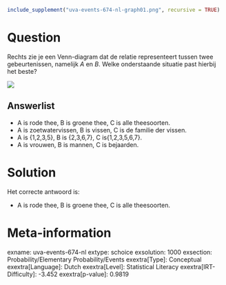 ```r
include_supplement("uva-events-674-nl-graph01.png", recursive = TRUE)
```

Question
========

Rechts zie je een Venn-diagram dat de relatie representeert tussen twee
gebeurtenissen, namelijk *A* en *B*. Welke onderstaande situatie past
hierbij het beste?

![](uva-events-674-nl-graph01.png)

Answerlist
----------

* A is rode thee, B is groene thee, C is alle theesoorten.
* A is zoetwatervissen, B is vissen, C is de familie der vissen.
* A is {1,2,3,5}, B is {2,3,6,7}, C is{1,2,3,5,6,7}.
* A is vrouwen, B is mannen, C is bejaarden.

Solution
========

Het correcte antwoord is: 

* A is rode thee, B is groene thee, C is alle theesoorten.

Meta-information
================
exname: uva-events-674-nl
extype: schoice
exsolution: 1000
exsection: Probability/Elementary Probability/Events
exextra[Type]: Conceptual
exextra[Language]: Dutch
exextra[Level]: Statistical Literacy
exextra[IRT-Difficulty]: -3.452
exextra[p-value]: 0.9819
